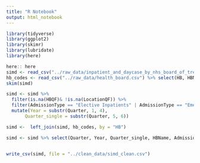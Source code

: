 ```yaml
---
title: "R Notebook"
output: html_notebook
---
```


```r
library(tidyverse)
library(ggplot2)
library(skimr)
library(lubridate)
library(here)

here:: here
simd <- read_csv("../raw_data/inpatient_and_daycase_by_nhs_board_of_treatment_and_simd.csv")
hb_codes <- read_csv("../raw_data/health_board.csv") %>% select(HB, HBName)
skim(simd)

simd <- simd %>% 
  filter(is.na(HBQF)& !is.na(LocationQF)) %>% 
  filter(AdmissionType == "Elective Inpatients" | AdmissionType == "Emergency Inpatients") %>%
  mutate(Year = substr(Quarter, 1, 4),
       Quarter_single = substr(Quarter, 5, 6))

simd <-  left_join(simd, hb_codes, by = "HB")

simd <- simd %>% select(Quarter, Year, Quarter_single, HBName, AdmissionType, SIMD, Episodes, LengthOfEpisode, AverageLengthOfEpisode, Stays, LengthOfStay, AverageLengthOfStay)


write_csv(simd, file = "../clean_data/simd_clean.csv")
```